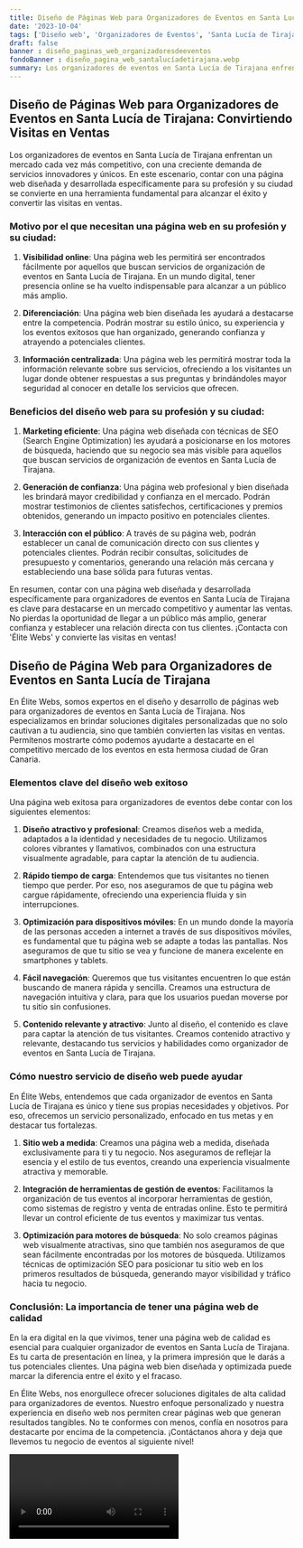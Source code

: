 ```yaml
---
title: Diseño de Páginas Web para Organizadores de Eventos en Santa Lucía de Tirajana
date: '2023-10-04'
tags: ['Diseño web', 'Organizadores de Eventos', 'Santa Lucía de Tirajana']
draft: false
banner : diseño_paginas_web_organizadoresdeeventos
fondoBanner : diseño_pagina_web_santalucíadetirajana.webp
summary: Los organizadores de eventos en Santa Lucía de Tirajana enfrentan un mercado cada vez más competitivo, con una creciente demanda de servicios innovadores y únicos. En este escenario, contar con una página web diseñada y desarrollada específicamente para su profesión y su ciudad se convierte en una herramienta fundamental para alcanzar el éxito y convertir las visitas en ventas.
---
```


## Diseño de Páginas Web para Organizadores de Eventos en Santa Lucía de Tirajana: Convirtiendo Visitas en Ventas

Los organizadores de eventos en Santa Lucía de Tirajana enfrentan un mercado cada vez más competitivo, con una creciente demanda de servicios innovadores y únicos. En este escenario, contar con una página web diseñada y desarrollada específicamente para su profesión y su ciudad se convierte en una herramienta fundamental para alcanzar el éxito y convertir las visitas en ventas.

### Motivo por el que necesitan una página web en su profesión y su ciudad:

1. **Visibilidad online**: Una página web les permitirá ser encontrados fácilmente por aquellos que buscan servicios de organización de eventos en Santa Lucía de Tirajana. En un mundo digital, tener presencia online se ha vuelto indispensable para alcanzar a un público más amplio.

2. **Diferenciación**: Una página web bien diseñada les ayudará a destacarse entre la competencia. Podrán mostrar su estilo único, su experiencia y los eventos exitosos que han organizado, generando confianza y atrayendo a potenciales clientes.

3. **Información centralizada**: Una página web les permitirá mostrar toda la información relevante sobre sus servicios, ofreciendo a los visitantes un lugar donde obtener respuestas a sus preguntas y brindándoles mayor seguridad al conocer en detalle los servicios que ofrecen.

### Beneficios del diseño web para su profesión y su ciudad:

1. **Marketing eficiente**: Una página web diseñada con técnicas de SEO (Search Engine Optimization) les ayudará a posicionarse en los motores de búsqueda, haciendo que su negocio sea más visible para aquellos que buscan servicios de organización de eventos en Santa Lucía de Tirajana.

2. **Generación de confianza**: Una página web profesional y bien diseñada les brindará mayor credibilidad y confianza en el mercado. Podrán mostrar testimonios de clientes satisfechos, certificaciones y premios obtenidos, generando un impacto positivo en potenciales clientes.

3. **Interacción con el público**: A través de su página web, podrán establecer un canal de comunicación directo con sus clientes y potenciales clientes. Podrán recibir consultas, solicitudes de presupuesto y comentarios, generando una relación más cercana y estableciendo una base sólida para futuras ventas.

En resumen, contar con una página web diseñada y desarrollada específicamente para organizadores de eventos en Santa Lucía de Tirajana es clave para destacarse en un mercado competitivo y aumentar las ventas. No pierdas la oportunidad de llegar a un público más amplio, generar confianza y establecer una relación directa con tus clientes. ¡Contacta con 'Élite Webs' y convierte las visitas en ventas!

<GifSeo />

<Cta />

## Diseño de Página Web para Organizadores de Eventos en Santa Lucía de Tirajana

En Élite Webs, somos expertos en el diseño y desarrollo de páginas web para organizadores de eventos en Santa Lucía de Tirajana. Nos especializamos en brindar soluciones digitales personalizadas que no solo cautivan a tu audiencia, sino que también convierten las visitas en ventas. Permítenos mostrarte cómo podemos ayudarte a destacarte en el competitivo mercado de los eventos en esta hermosa ciudad de Gran Canaria.

### Elementos clave del diseño web exitoso

Una página web exitosa para organizadores de eventos debe contar con los siguientes elementos:

1. **Diseño atractivo y profesional**: Creamos diseños web a medida, adaptados a la identidad y necesidades de tu negocio. Utilizamos colores vibrantes y llamativos, combinados con una estructura visualmente agradable, para captar la atención de tu audiencia.

2. **Rápido tiempo de carga**: Entendemos que tus visitantes no tienen tiempo que perder. Por eso, nos aseguramos de que tu página web cargue rápidamente, ofreciendo una experiencia fluida y sin interrupciones.

3. **Optimización para dispositivos móviles**: En un mundo donde la mayoría de las personas acceden a internet a través de sus dispositivos móviles, es fundamental que tu página web se adapte a todas las pantallas. Nos aseguramos de que tu sitio se vea y funcione de manera excelente en smartphones y tablets.

4. **Fácil navegación**: Queremos que tus visitantes encuentren lo que están buscando de manera rápida y sencilla. Creamos una estructura de navegación intuitiva y clara, para que los usuarios puedan moverse por tu sitio sin confusiones.

5. **Contenido relevante y atractivo**: Junto al diseño, el contenido es clave para captar la atención de tus visitantes. Creamos contenido atractivo y relevante, destacando tus servicios y habilidades como organizador de eventos en Santa Lucía de Tirajana.

### Cómo nuestro servicio de diseño web puede ayudar

En Élite Webs, entendemos que cada organizador de eventos en Santa Lucía de Tirajana es único y tiene sus propias necesidades y objetivos. Por eso, ofrecemos un servicio personalizado, enfocado en tus metas y en destacar tus fortalezas.

1. **Sitio web a medida**: Creamos una página web a medida, diseñada exclusivamente para ti y tu negocio. Nos aseguramos de reflejar la esencia y el estilo de tus eventos, creando una experiencia visualmente atractiva y memorable.

2. **Integración de herramientas de gestión de eventos**: Facilitamos la organización de tus eventos al incorporar herramientas de gestión, como sistemas de registro y venta de entradas online. Esto te permitirá llevar un control eficiente de tus eventos y maximizar tus ventas.

3. **Optimización para motores de búsqueda**: No solo creamos páginas web visualmente atractivas, sino que también nos aseguramos de que sean fácilmente encontradas por los motores de búsqueda. Utilizamos técnicas de optimización SEO para posicionar tu sitio web en los primeros resultados de búsqueda, generando mayor visibilidad y tráfico hacia tu negocio.

### Conclusión: La importancia de tener una página web de calidad

En la era digital en la que vivimos, tener una página web de calidad es esencial para cualquier organizador de eventos en Santa Lucía de Tirajana. Es tu carta de presentación en línea, y la primera impresión que le darás a tus potenciales clientes. Una página web bien diseñada y optimizada puede marcar la diferencia entre el éxito y el fracaso.

En Élite Webs, nos enorgullece ofrecer soluciones digitales de alta calidad para organizadores de eventos. Nuestro enfoque personalizado y nuestra experiencia en diseño web nos permiten crear páginas web que generan resultados tangibles. No te conformes con menos, confía en nosotros para destacarte por encima de la competencia. ¡Contáctanos ahora y deja que llevemos tu negocio de eventos al siguiente nivel!

<Video />

<CtaBot job='Organizadores de Eventos' city='Santa Lucía de Tirajana'/>

<Gmaps query='Santa Lucía de Tirajana+españa+maps' />